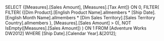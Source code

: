 
SELECT {[Measures].[Sales Amount], [Measures].[Tax Amt]} ON 0,
        FILTER(
		    FILTER(
				{[Dim Product].[English Product Name].allmembers * 
				[Ship Date].[English Month Name].allmembers * 
				[Dim Sales Territory].[Sales Territory Country].allmembers },
				[Measures].[Sales Amount] > 0),
            NOT IsEmpty([Measures].[Sales Amount])
        ) ON 1
FROM [Adventure Works DW2012]
WHERE [Ship Date].[Calendar Year].&[2012];



